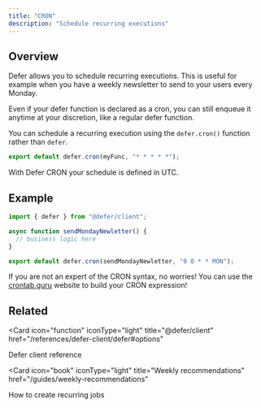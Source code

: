 ```yaml
---
title: "CRON"
description: "Schedule recurring executions"
---
```


## Overview

Defer allows you to schedule recurring executions. This is useful for example
when you have a weekly newsletter to send to your users every Monday.

<Tip>
  Even if your defer function is declared as a cron, you can still enqueue it
  anytime at your discretion, like a regular defer function.
</Tip>

You can schedule a recurring execution using the `defer.cron()` function rather
than `defer`.

```ts
export default defer.cron(myFunc, "* * * * *");
```

<Warning>

With Defer CRON your schedule is defined in UTC.

</Warning>

## Example

```ts
import { defer } from "@defer/client";

async function sendMondayNewletter() {
  // business logic here
}

export default defer.cron(sendMondayNewletter, "0 0 * * MON");
```

<Tip>

If you are not an expert of the CRON syntax, no worries! You can use the
[crontab.guru](https://crontab.guru/) website to build your CRON expression!

</Tip>

## Related

<CardGroup cols="2">

<Card
  icon="function"
  iconType="light"
  title="@defer/client"
  href="/references/defer-client/defer#options"
>
  Defer client reference
</Card>

<Card
  icon="book"
  iconType="light"
  title="Weekly recommendations"
  href="/guides/weekly-recommendations"
>
  How to create recurring jobs
</Card>

</CardGroup>
